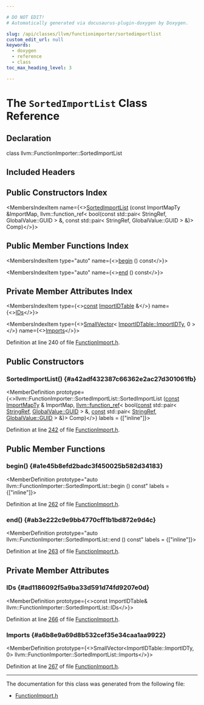 ```yaml
---

# DO NOT EDIT!
# Automatically generated via docusaurus-plugin-doxygen by Doxygen.

slug: /api/classes/llvm/functionimporter/sortedimportlist
custom_edit_url: null
keywords:
  - doxygen
  - reference
  - class
toc_max_heading_level: 3

---
```





# The `SortedImportList` Class Reference

<DoxygenPage pluginConfig={pluginConfig}>



## Declaration

<CodeBlock>class llvm::FunctionImporter::SortedImportList</CodeBlock>

## Included Headers

<IncludesList>
<IncludesListItem
  filePath="llvm/Transforms/IPO/FunctionImport.h"
  permalink="/docs/api/files/include/include/llvm/include/llvm/transforms/include/llvm/transforms/ipo/functionimport-h"
  isLocal="true" />
</IncludesList>

## Public Constructors Index

<MembersIndex>

<MembersIndexItem
  name={<><a href="#a42adf432387c66362e2ac27d301061fb">SortedImportList</a> (const ImportMapTy &amp;ImportMap, llvm::function&#95;ref&lt; bool(const std::pair&lt; StringRef, GlobalValue::GUID &gt; &amp;, const std::pair&lt; StringRef, GlobalValue::GUID &gt; &amp;)&gt; Comp)</>}>
</MembersIndexItem>

</MembersIndex>

## Public Member Functions Index

<MembersIndex>

<MembersIndexItem
  type="auto"
  name={<><a href="#a1e45b8efd2badc3f450025b582d34183">begin</a> () const</>}>
</MembersIndexItem>

<MembersIndexItem
  type="auto"
  name={<><a href="#ab3e222c9e9bb4770cff1b1bd872e9d4c">end</a> () const</>}>
</MembersIndexItem>

</MembersIndex>

## Private Member Attributes Index

<MembersIndex>

<MembersIndexItem
  type={<><a href="/docs/api/files/lib/lib/target/lib/target/aarch64/aarch64promoteconstant-cpp/#a90f8350fecae261c25be85d38b451bff">const</a> <a href="/docs/api/classes/llvm/functionimporter/importidtable">ImportIDTable</a> &amp;</>}
  name={<><a href="#ad1186092f5a9ba33d591d74fd9207e0d">IDs</a></>}>
</MembersIndexItem>

<MembersIndexItem
  type={<><a href="/docs/api/classes/llvm/smallvector">SmallVector</a>&lt; <a href="/docs/api/classes/llvm/functionimporter/importidtable/#a11dad62e2331cb6911b1feee4fadb740">ImportIDTable::ImportIDTy</a>, 0 &gt;</>}
  name={<><a href="#a6b8e9a69d8b532cef35e34caa1aa9922">Imports</a></>}>
</MembersIndexItem>

</MembersIndex>


Definition at line 240 of file <a href="/docs/api/files/include/include/llvm/include/llvm/transforms/include/llvm/transforms/ipo/functionimport-h">FunctionImport.h</a>.

<SectionDefinition>

## Public Constructors

### SortedImportList() {#a42adf432387c66362e2ac27d301061fb}

<MemberDefinition
  prototype={<>llvm::FunctionImporter::SortedImportList::SortedImportList (<a href="/docs/api/files/lib/lib/target/lib/target/aarch64/aarch64promoteconstant-cpp/#a90f8350fecae261c25be85d38b451bff">const</a> <a href="/docs/api/classes/llvm/functionimporter/importmapty">ImportMapTy</a> &amp; ImportMap, <a href="/docs/api/classes/llvm/function-ref">llvm::function&#95;ref</a>&lt; bool(<a href="/docs/api/files/lib/lib/target/lib/target/aarch64/aarch64promoteconstant-cpp/#a90f8350fecae261c25be85d38b451bff">const</a> std::pair&lt; <a href="/docs/api/classes/llvm/stringref">StringRef</a>, <a href="/docs/api/classes/llvm/globalvalue/#a3af0428ec6e48cb2f05c199b7b9f7e07">GlobalValue::GUID</a> &gt; &amp;, <a href="/docs/api/files/lib/lib/target/lib/target/aarch64/aarch64promoteconstant-cpp/#a90f8350fecae261c25be85d38b451bff">const</a> std::pair&lt; <a href="/docs/api/classes/llvm/stringref">StringRef</a>, <a href="/docs/api/classes/llvm/globalvalue/#a3af0428ec6e48cb2f05c199b7b9f7e07">GlobalValue::GUID</a> &gt; &amp;)&gt; Comp)</>}
  labels = {["inline"]}>

Definition at line <a href="/docs/api/files/include/include/llvm/include/llvm/transforms/include/llvm/transforms/ipo/functionimport-h/#l00242">242</a> of file <a href="/docs/api/files/include/include/llvm/include/llvm/transforms/include/llvm/transforms/ipo/functionimport-h">FunctionImport.h</a>.
</MemberDefinition>

</SectionDefinition>

<SectionDefinition>

## Public Member Functions

### begin() {#a1e45b8efd2badc3f450025b582d34183}

<MemberDefinition
  prototype="auto llvm::FunctionImporter::SortedImportList::begin () const"
  labels = {["inline"]}>

Definition at line <a href="/docs/api/files/include/include/llvm/include/llvm/transforms/include/llvm/transforms/ipo/functionimport-h/#l00262">262</a> of file <a href="/docs/api/files/include/include/llvm/include/llvm/transforms/include/llvm/transforms/ipo/functionimport-h">FunctionImport.h</a>.
</MemberDefinition>

### end() {#ab3e222c9e9bb4770cff1b1bd872e9d4c}

<MemberDefinition
  prototype="auto llvm::FunctionImporter::SortedImportList::end () const"
  labels = {["inline"]}>

Definition at line <a href="/docs/api/files/include/include/llvm/include/llvm/transforms/include/llvm/transforms/ipo/functionimport-h/#l00263">263</a> of file <a href="/docs/api/files/include/include/llvm/include/llvm/transforms/include/llvm/transforms/ipo/functionimport-h">FunctionImport.h</a>.
</MemberDefinition>

</SectionDefinition>

<SectionDefinition>

## Private Member Attributes

### IDs {#ad1186092f5a9ba33d591d74fd9207e0d}

<MemberDefinition
  prototype={<>const ImportIDTable&amp; llvm::FunctionImporter::SortedImportList::IDs</>}>

Definition at line <a href="/docs/api/files/include/include/llvm/include/llvm/transforms/include/llvm/transforms/ipo/functionimport-h/#l00266">266</a> of file <a href="/docs/api/files/include/include/llvm/include/llvm/transforms/include/llvm/transforms/ipo/functionimport-h">FunctionImport.h</a>.
</MemberDefinition>

### Imports {#a6b8e9a69d8b532cef35e34caa1aa9922}

<MemberDefinition
  prototype={<>SmallVector&lt;ImportIDTable::ImportIDTy, 0&gt; llvm::FunctionImporter::SortedImportList::Imports</>}>

Definition at line <a href="/docs/api/files/include/include/llvm/include/llvm/transforms/include/llvm/transforms/ipo/functionimport-h/#l00267">267</a> of file <a href="/docs/api/files/include/include/llvm/include/llvm/transforms/include/llvm/transforms/ipo/functionimport-h">FunctionImport.h</a>.
</MemberDefinition>

</SectionDefinition>

<hr/>

The documentation for this class was generated from the following file:

<ul>
<li><a href="/docs/api/files/include/include/llvm/include/llvm/transforms/include/llvm/transforms/ipo/functionimport-h">FunctionImport.h</a></li>
</ul>

</DoxygenPage>
